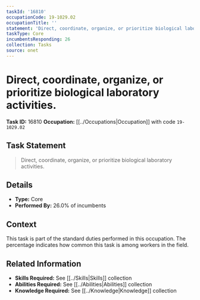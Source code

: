 ```yaml
---
taskId: '16810'
occupationCode: 19-1029.02
occupationTitle: ''
statement: 'Direct, coordinate, organize, or prioritize biological laboratory activities.'
taskType: Core
incumbentsResponding: 26
collection: Tasks
source: onet
---
```

# Direct, coordinate, organize, or prioritize biological laboratory activities.

**Task ID:** 16810
**Occupation:** [[../Occupations|Occupation]] with code `19-1029.02`

## Task Statement

> Direct, coordinate, organize, or prioritize biological laboratory activities.

## Details

- **Type:** Core
- **Performed By:** 26.0% of incumbents

## Context

This task is part of the standard duties performed in this occupation. The percentage indicates how common this task is among workers in the field.

## Related Information

- **Skills Required:** See [[../Skills|Skills]] collection
- **Abilities Required:** See [[../Abilities|Abilities]] collection
- **Knowledge Required:** See [[../Knowledge|Knowledge]] collection
